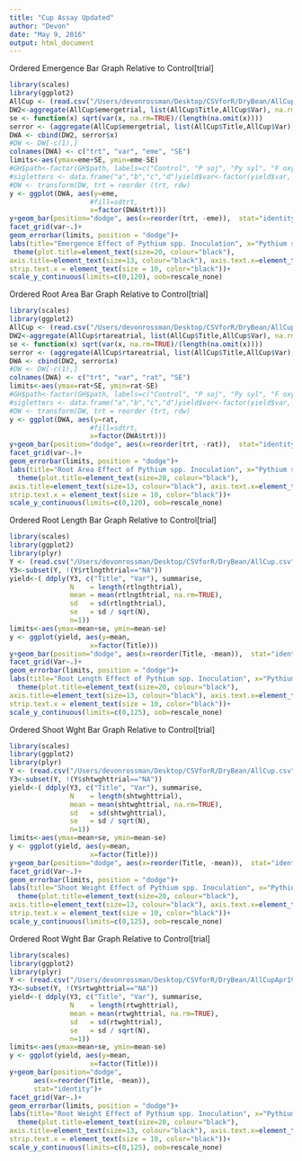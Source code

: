 ```yaml
---
title: "Cup Assay Updated"
author: "Devon"
date: "May 9, 2016"
output: html_document
---
```


Ordered Emergence Bar Graph Relative to Control[trial]

```r
library(scales)
library(ggplot2)
AllCup <- (read.csv("/Users/devonrossman/Desktop/CSVforR/DryBean/AllCup.csv"))
DW2<-aggregate(AllCup$emergetrial, list(AllCup$Title,AllCup$Var), na.rm=TRUE, mean)
se <- function(x) sqrt(var(x, na.rm=TRUE)/(length(na.omit(x))))
serror <- (aggregate(AllCup$emergetrial, list(AllCup$Title,AllCup$Var), se))
DWA <- cbind(DW2, serror$x)
#DW <- DW[-c(1),]
colnames(DWA) <- c("trt", "var", "eme", "SE")
limits<-aes(ymax=eme+SE, ymin=eme-SE)
#GH$path<-factor(GH$path, labels=c("Control", "P soj", "Py syl", "F oxy", "F sol", "AG 2-II", "AG 4"))
#sigletters <- data.frame("a","b","c","d")yield$var<-factor(yield$var, labels=c("AG1", "AG2", "P1", "P2"))
#DW <- transform(DW, trt = reorder (trt, rdw)
y <- ggplot(DWA, aes(y=eme, 
                    #fill=sdtrt, 
                    x=factor(DWA$trt)))
y+geom_bar(position="dodge", aes(x=reorder(trt, -eme)),  stat="identity")+
facet_grid(var~.)+
geom_errorbar(limits, position = "dodge")+
labs(title="Emergence Effect of Pythium spp. Inoculation", x="Pythium spp.", y="Emergence \n (% of the NTC, Rice)")+
 theme(plot.title=element_text(size=20, colour="black"),
axis.title=element_text(size=13, colour="black"), axis.text.x=element_text(size=8, color="black", angle=90, hjust=1, vjust=1), axis.text.y=element_text(size=10, color="black"), strip.text.y = element_text(size = 10),
strip.text.x = element_text(size = 10, color="black"))+
scale_y_continuous(limits=c(0,120), oob=rescale_none)
```



Ordered Root Area Bar Graph Relative to Control[trial]

```r
library(scales)
library(ggplot2)
AllCup <- (read.csv("/Users/devonrossman/Desktop/CSVforR/DryBean/AllCup.csv"))
DW2<-aggregate(AllCup$rtareatrial, list(AllCup$Title,AllCup$Var), na.rm=TRUE, mean)
se <- function(x) sqrt(var(x, na.rm=TRUE)/(length(na.omit(x))))
serror <- (aggregate(AllCup$rtareatrial, list(AllCup$Title,AllCup$Var), se))
DWA <- cbind(DW2, serror$x)
#DW <- DW[-c(1),]
colnames(DWA) <- c("trt", "var", "rat", "SE")
limits<-aes(ymax=rat+SE, ymin=rat-SE)
#GH$path<-factor(GH$path, labels=c("Control", "P soj", "Py syl", "F oxy", "F sol", "AG 2-II", "AG 4"))
#sigletters <- data.frame("a","b","c","d")yield$var<-factor(yield$var, labels=c("AG1", "AG2", "P1", "P2"))
#DW <- transform(DW, trt = reorder (trt, rdw)
y <- ggplot(DWA, aes(y=rat, 
                    #fill=sdtrt, 
                    x=factor(DWA$trt)))
y+geom_bar(position="dodge", aes(x=reorder(trt, -rat)),  stat="identity")+
facet_grid(var~.)+
geom_errorbar(limits, position = "dodge")+
labs(title="Root Area Effect of Pythium spp. Inoculation", x="Pythium spp.", y="Root Area \n (% of the NTC, Rice)")+
  theme(plot.title=element_text(size=20, colour="black"),
axis.title=element_text(size=13, colour="black"), axis.text.x=element_text(size=8, color="black", angle=90, hjust=1, vjust=1), axis.text.y=element_text(size=10, color="black"), strip.text.y = element_text(size = 10),
strip.text.x = element_text(size = 10, color="black"))+
scale_y_continuous(limits=c(0,120), oob=rescale_none)


```


Ordered Root Length Bar Graph Relative to Control[trial]
```r
library(scales)
library(ggplot2)
library(plyr)
Y <- (read.csv("/Users/devonrossman/Desktop/CSVforR/DryBean/AllCup.csv"))
Y3<-subset(Y, !(Y$rtlngthtrial=="NA"))
yield<-( ddply(Y3, c("Title", "Var"), summarise,
               N    = length(rtlngthtrial),
               mean = mean(rtlngthtrial, na.rm=TRUE),
               sd   = sd(rtlngthtrial),
               se   = sd / sqrt(N),
               n=1))
limits<-aes(ymax=mean+se, ymin=mean-se)
y <- ggplot(yield, aes(y=mean,
                    x=factor(Title)))
y+geom_bar(position="dodge", aes(x=reorder(Title, -mean)),  stat="identity")+
facet_grid(Var~.)+
geom_errorbar(limits, position = "dodge")+
labs(title="Root Length Effect of Pythium spp. Inoculation", x="Pythium spp.", y="Root Length \n (% of the NTC, Rice)")+
  theme(plot.title=element_text(size=20, colour="black"),
axis.title=element_text(size=13, colour="black"), axis.text.x=element_text(size=8, color="black", angle=90, hjust=1, vjust=1), axis.text.y=element_text(size=10, color="black"), strip.text.y = element_text(size = 10),
strip.text.x = element_text(size = 10, color="black"))+
scale_y_continuous(limits=c(0,125), oob=rescale_none)


```


Ordered Shoot Wght Bar Graph Relative to Control[trial]
```r
library(scales)
library(ggplot2)
library(plyr)
Y <- (read.csv("/Users/devonrossman/Desktop/CSVforR/DryBean/AllCup.csv"))
Y3<-subset(Y, !(Y$shtwghttrial=="NA"))
yield<-( ddply(Y3, c("Title", "Var"), summarise,
               N    = length(shtwghttrial),
               mean = mean(shtwghttrial, na.rm=TRUE),
               sd   = sd(shtwghttrial),
               se   = sd / sqrt(N),
               n=1))
limits<-aes(ymax=mean+se, ymin=mean-se)
y <- ggplot(yield, aes(y=mean,
                    x=factor(Title)))
y+geom_bar(position="dodge", aes(x=reorder(Title, -mean)),  stat="identity")+
facet_grid(Var~.)+
geom_errorbar(limits, position = "dodge")+
labs(title="Shoot Weight Effect of Pythium spp. Inoculation", x="Pythium spp.", y="Shoot Weight \n (% of the NTC, Rice)")+
  theme(plot.title=element_text(size=20, colour="black"),
axis.title=element_text(size=13, colour="black"), axis.text.x=element_text(size=8, color="black", angle=90, hjust=1, vjust=1), axis.text.y=element_text(size=10, color="black"), strip.text.y = element_text(size = 10),
strip.text.x = element_text(size = 10, color="black"))+
scale_y_continuous(limits=c(0,125), oob=rescale_none)
```



Ordered Root Wght Bar Graph Relative to Control[trial]
```r
library(scales)
library(ggplot2)
library(plyr)
Y <- (read.csv("/Users/devonrossman/Desktop/CSVforR/DryBean/AllCupApr19.csv"))
Y3<-subset(Y, !(Y$rtwghttrial=="NA"))
yield<-( ddply(Y3, c("Title", "Var"), summarise,
               N    = length(rtwghttrial),
               mean = mean(rtwghttrial, na.rm=TRUE),
               sd   = sd(rtwghttrial),
               se   = sd / sqrt(N),
               n=1))
limits<-aes(ymax=mean+se, ymin=mean-se)
y <- ggplot(yield, aes(y=mean,
                    x=factor(Title)))
y+geom_bar(position="dodge", 
      aes(x=reorder(Title, -mean)), 
      stat="identity")+
facet_grid(Var~.)+
geom_errorbar(limits, position = "dodge")+
labs(title="Root Weight Effect of Pythium spp. Inoculation", x="Pythium spp.", y="Root Weight \n (% of the NTC, Rice)")+
  theme(plot.title=element_text(size=20, colour="black"),
axis.title=element_text(size=13, colour="black"), axis.text.x=element_text(size=8, color="black", angle=90, hjust=1, vjust=0.5), axis.text.y=element_text(size=10, color="black"), strip.text.y = element_text(size = 10),
strip.text.x = element_text(size = 10, color="black"))+
scale_y_continuous(limits=c(0,125), oob=rescale_none)
```
